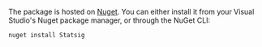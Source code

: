 The package is hosted on [Nuget](https://www.nuget.org/packages/Statsig/). You can either install it from your Visual Studio's Nuget package manager, or through the NuGet CLI:

```shell
nuget install Statsig
```
